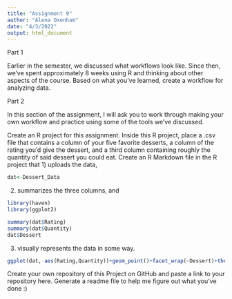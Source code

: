 ```yaml
---
title: "Assignment 9"
author: "Alena Oxenham"
date: "4/3/2022"
output: html_document
---
```


Part 1

Earlier in the semester, we discussed what workflows look like. Since then, we’ve spent approximately 8 weeks using R and thinking about other aspects of the course. Based on what you’ve learned, create a workflow for analyzing data.

Part 2

In this section of the assignment, I will ask you to work through making your own workflow and practice using some of the tools we’ve discussed.

Create an R project for this assignment.
Inside this R project, place a .csv file that contains a column of your five favorite desserts, a column of the rating you’d give the dessert, and a third column containing roughly the quantity of said dessert you could eat.
Create an R Markdown file in the R project that 
1) uploads the data, 
```r
dat<-Dessert_Data
```

2) summarizes the three columns, and 
```r
library(haven)
library(ggplot2)

summary(dat$Rating)
summary(dat$Quantity)
dat$Dessert
```
3) visually represents the data in some way.
```r
ggplot(dat, aes(Rating,Quantity))+geom_point()+facet_wrap(~Dessert)+theme_minimal()
```
Create your own repository of this Project on GitHub and paste a link to your repository here.
Generate a readme file to help me figure out what you’ve done :)
